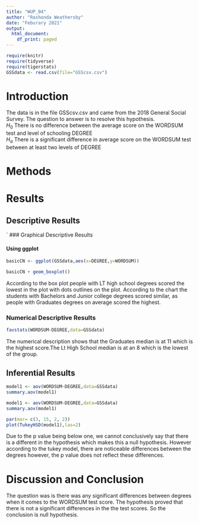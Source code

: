 ```yaml
---
title: "WUP_04"
author: "Rashonda Weathersby"
date: "Feburary 2021"
output:
  html_document:
    df_print: paged
---
```


```r
require(knitr)
require(tidyverse)
require(tigerstats)
GSSdata <- read.csv(file="GSScsv.csv")
```

# Introduction

<!--In this section you explain what you are trying to show.  Where did the data come from?  What is the research or other question you are trying to answer?!-->

The data is in the file GSScsv.csv and came from the 2018 General Social Survey.  The question to answer is to resolve this hypothesis.  
$H_0$ There is no difference between the average score on the WORDSUM test and level of schooling DEGREE  
$H_a$ There is a significant difference in average score on the WORDSUM test between at least two levels of DEGREE  

# Methods

<!--Decide on your methods:  use "variable analysis" or other appropriate descriptors.  Make sure to choose at least one graphical method and at least one numerical method.!-->

# Results

<!--Divide this section into two sub-sections:  One for your descriptive  results and one for your inferential results.!-->

## Descriptive Results


`
### Graphical Descriptive Results

   
#### Using ggplot

```r
basicCN <- ggplot(GSSdata,aes(x=DEGREE,y=WORDSUM))

basicCN + geom_boxplot()
```
  According to the box plot people with LT high school degrees scored the lowest in the plot with dots outlines on the plot. According to the chart the students with Bachelors and Junior college degrees scored similar, as people with Graduates degrees on average scored the highest. 
  


<!--Graphical results here.  Make sure to show your code.  Provide appropriate labels for axes, giving units if possible, and provide a good title for the graph, too.  Use the graphical results to describe the patterns if any that exist in the data as focused toward the research question!-->

### Numerical Descriptive Results


```r
favstats(WORDSUM~DEGREE,data=GSSdata)
```
The numerical description shows that the Graduates median is at 11 which is the highest score.The Lt High School median is at an 8 which is the lowest of the group. 

<!--Numerical results go here. Use the numerical results to describe the patterns if any that exist in the data as focused toward the research question!-->

## Inferential Results

```r
model1 <- aov(WORDSUM~DEGREE,data=GSSdata)
summary.aov(model1)
```


```r
model1 <- aov(WORDSUM~DEGREE,data=GSSdata)
summary.aov(model1)
```
```r
par(mar= c(3, 15, 2, 2))
plot(TukeyHSD(model1),las=2)
```
 Due to the p value being below one, we cannot conclusively say that there is a different in the hypothesis which makes this a null hypothesis. However according to the tukey model, there are noticeable differences between the degrees however, the p value does not reflect these differences.  
 
<!--State hypothesis clearly.  Make sure your discussion of the inferential test covers all the aspects that the test output produces, such as test statistic, p-value etc.  Make a decision about the null hypothesis, explain the assumptions on which the selected test/procedure was based, and why the chosen procedure satisfys the assumptions and is appropriate to answer the research question!-->


# Discussion and Conclusion

The question was is there was any significant differences between degrees when it comes to the WORDSUM test score. The hypothesis proved that there is not a significant differences in the the test scores. So the conclusion is null hypothesis. 

<!--Discussion and conclusion here.  If you found a relationship be sure to consider whether the relationship occurs because one of the variavbles causes the other, or whether they perhasps are related for some other reason.  Watch the chapter 6 videos from the GeorgeTown videos collection.!-->

